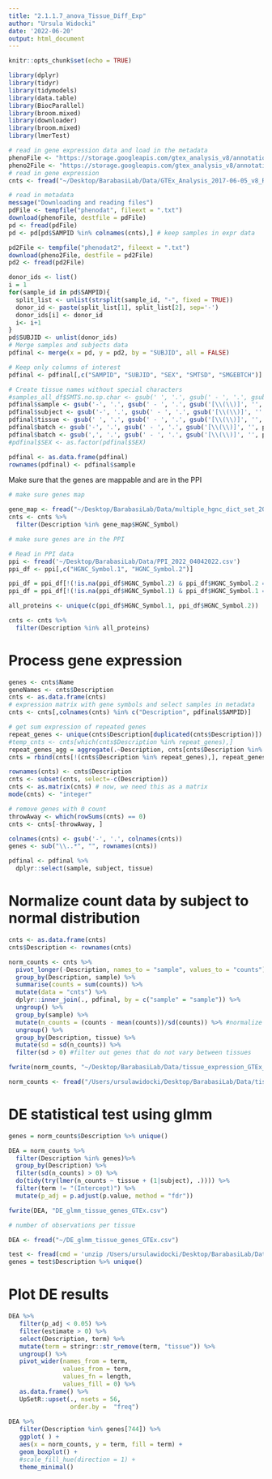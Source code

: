 ```yaml
---
title: "2.1.1.7_anova_Tissue_Diff_Exp"
author: "Ursula Widocki"
date: '2022-06-20'
output: html_document
---
```


```r
knitr::opts_chunk$set(echo = TRUE)
```

```r
library(dplyr)
library(tidyr)
library(tidymodels)
library(data.table)
library(BiocParallel)
library(broom.mixed)
library(downloader)
library(broom.mixed)
library(lmerTest)
```



```r
# read in gene expression data and load in the metadata
phenoFile <- "https://storage.googleapis.com/gtex_analysis_v8/annotations/GTEx_Analysis_v8_Annotations_SampleAttributesDS.txt"
pheno2File <- "https://storage.googleapis.com/gtex_analysis_v8/annotations/GTEx_Analysis_v8_Annotations_SubjectPhenotypesDS.txt"
# read in gene expression
cnts <- fread("~/Desktop/BarabasiLab/Data/GTEx_Analysis_2017-06-05_v8_RNASeQCv1.1.9_gene_reads.gct")

# read in metadata
message("Downloading and reading files")
pdFile <- tempfile("phenodat", fileext = ".txt")
download(phenoFile, destfile = pdFile)
pd <- fread(pdFile)
pd <- pd[pd$SAMPID %in% colnames(cnts),] # keep samples in expr data

pd2File <- tempfile("phenodat2", fileext = ".txt")
download(pheno2File, destfile = pd2File)
pd2 <- fread(pd2File)

donor_ids <- list()
i = 1
for(sample_id in pd$SAMPID){
  split_list <- unlist(strsplit(sample_id, "-", fixed = TRUE))
  donor_id <- paste(split_list[1], split_list[2], sep='-')
  donor_ids[i] <- donor_id
  i<- i+1
}
pd$SUBJID <- unlist(donor_ids)
# Merge samples and subjects data
pdfinal <- merge(x = pd, y = pd2, by = "SUBJID", all = FALSE)

# Keep only columns of interest
pdfinal <- pdfinal[,c("SAMPID", "SUBJID", "SEX", "SMTSD", "SMGEBTCH")]

# Create tissue names without special characters
#samples_all_df$SMTS.no.sp.char <- gsub(' ', '.', gsub(' - ', '.', gsub('[\\(\\)]', '', samples_all_df$SMTS)))
pdfinal$sample <- gsub('-', '.', gsub(' - ', '.', gsub('[\\(\\)]', '', pdfinal$SAMPID)))
pdfinal$subject <- gsub('-', '.', gsub(' - ', '.', gsub('[\\(\\)]', '', pdfinal$SUBJID)))
pdfinal$tissue <- gsub(' ', '.', gsub(' - ', '.', gsub('[\\(\\)]', '', pdfinal$SMTSD)))
pdfinal$batch <- gsub('-', '.', gsub(' - ', '.', gsub('[\\(\\)]', '', pdfinal$SMGEBTCH)))
pdfinal$batch <- gsub(',', '.', gsub(' - ', '.', gsub('[\\(\\)]', '', pdfinal$batch)))
#pdfinal$SEX <- as.factor(pdfinal$SEX)

pdfinal <- as.data.frame(pdfinal)
rownames(pdfinal) <- pdfinal$sample
```


Make sure that the genes are mappable and are in the PPI
```r
# make sure genes map

gene_map <- fread("~/Desktop/BarabasiLab/Data/multiple_hgnc_dict_set_2022-04-04.txt")
cnts <- cnts %>%
  filter(Description %in% gene_map$HGNC_Symbol)

```

```r
# make sure genes are in the PPI

# Read in PPI data
ppi <- fread('~/Desktop/BarabasiLab/Data/PPI_2022_04042022.csv')
ppi_df <- ppi[,c("HGNC_Symbol.1", "HGNC_Symbol.2")]

ppi_df = ppi_df[!(!is.na(ppi_df$HGNC_Symbol.2) & ppi_df$HGNC_Symbol.2 ==""), ]
ppi_df = ppi_df[!(!is.na(ppi_df$HGNC_Symbol.1) & ppi_df$HGNC_Symbol.1 ==""), ]

all_proteins <- unique(c(ppi_df$HGNC_Symbol.1, ppi_df$HGNC_Symbol.2))

cnts <- cnts %>%
  filter(Description %in% all_proteins)
```


# Process gene expression
```r
genes <- cnts$Name
geneNames <- cnts$Description
cnts <- as.data.frame(cnts)
# expression matrix with gene symbols and select samples in metadata
cnts <- cnts[,colnames(cnts) %in% c("Description", pdfinal$SAMPID)] 

# get sum expression of repeated genes
repeat_genes <- unique(cnts$Description[duplicated(cnts$Description)])
#temp_cnts <- cnts[which(cnts$Description %in% repeat_genes),]
repeat_genes_agg = aggregate(.~Description, cnts[cnts$Description %in% repeat_genes,], sum)
cnts = rbind(cnts[!(cnts$Description %in% repeat_genes),], repeat_genes_agg)

rownames(cnts) <- cnts$Description
cnts <- subset(cnts, select=-c(Description))
cnts <- as.matrix(cnts) # now, we need this as a matrix
mode(cnts) <- "integer"

# remove genes with 0 count
throwAway <- which(rowSums(cnts) == 0) 
cnts <- cnts[-throwAway, ]

colnames(cnts) <- gsub('-', '.', colnames(cnts))
genes <- sub("\\..*", "", rownames(cnts))
```

```r
pdfinal <- pdfinal %>%
  dplyr::select(sample, subject, tissue)
```


# Normalize count data by subject to normal distribution
```r

cnts <- as.data.frame(cnts)
cnts$Description <- rownames(cnts)

norm_counts <- cnts %>%
  pivot_longer(-Description, names_to = "sample", values_to = "counts") %>%
  group_by(Description, sample) %>%
  summarise(counts = sum(counts)) %>%
  mutate(data = "cnts") %>%
  dplyr::inner_join(., pdfinal, by = c("sample" = "sample")) %>%
  ungroup() %>%
  group_by(sample) %>% 
  mutate(n_counts = (counts - mean(counts))/sd(counts)) %>% #normalize
  ungroup() %>%
  group_by(Description, tissue) %>%
  mutate(sd = sd(n_counts)) %>% 
  filter(sd > 0) #filter out genes that do not vary between tissues

```

```r
fwrite(norm_counts, "~/Desktop/BarabasiLab/Data/tissue_expression_GTEx_normalized.csv")
```




```r
norm_counts <- fread("/Users/ursulawidocki/Desktop/BarabasiLab/Data/tissue_expression.csv")
```


# DE statistical test using glmm
```r
genes = norm_counts$Description %>% unique()

DEA = norm_counts %>%
  filter(Description %in% genes)%>%
  group_by(Description) %>%
  filter(sd(n_counts) > 0) %>%
  do(tidy(try(lmer(n_counts ~ tissue + (1|subject), .)))) %>%
  filter(term != "(Intercept)") %>%
  mutate(p_adj = p.adjust(p.value, method = "fdr"))

fwrite(DEA, "DE_glmm_tissue_genes_GTEx.csv")
```









```r
# number of observations per tissue

DEA <- fread("~/DE_glmm_tissue_genes_GTEx.csv")

test <- fread(cmd = 'unzip /Users/ursulawidocki/Desktop/BarabasiLab/Data/tissue_expression_GTEx_normalized.csv.zip')
genes = test$Description %>% unique()
```

# Plot DE results
```r
DEA %>%
   filter(p_adj < 0.05) %>%
   filter(estimate > 0) %>%
   select(Description, term) %>%
   mutate(term = stringr::str_remove(term, "tissue")) %>%
   ungroup() %>% 
   pivot_wider(names_from = term, 
               values_from = term, 
               values_fn = length, 
               values_fill = 0) %>%
   as.data.frame() %>% 
   UpSetR::upset(., nsets = 56,
                 order.by =  "freq")
 
DEA %>%
   filter(Description %in% genes[744]) %>%
   ggplot( ) +
   aes(x = norm_counts, y = term, fill = term) +
   geom_boxplot() +
   #scale_fill_hue(direction = 1) +
   theme_minimal()


```
























